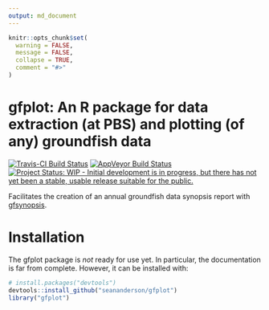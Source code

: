 ```yaml
---
output: md_document
---
```


```r
knitr::opts_chunk$set(
  warning = FALSE,
  message = FALSE,
  collapse = TRUE,
  comment = "#>"
)
```

# gfplot: An R package for data extraction (at PBS) and plotting (of any) groundfish data

[![Travis-CI Build Status](https://travis-ci.org/seananderson/gfplot.svg?branch=master)](https://travis-ci.org/seananderson/gfplot)
[![AppVeyor Build Status](https://ci.appveyor.com/api/projects/status/github/seananderson/gfplot?branch=master&svg=true)](https://ci.appveyor.com/project/seananderson/gfplot)
[![Project Status: WIP - Initial development is in progress, but there has not yet been a stable, usable release suitable for the public.](http://www.repostatus.org/badges/latest/wip.svg)](http://www.repostatus.org/#wip)

Facilitates the creation of an annual groundfish data synopsis report with [gfsynopsis](https://github.com/seananderson/gfsynopsis).

# Installation

The gfplot package is *not* ready for use yet. In particular, the documentation is far from complete. However, it can be installed with:

```r
# install.packages("devtools")
devtools::install_github("seananderson/gfplot")
library("gfplot")
```
